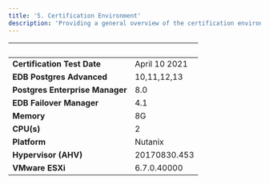 ```yaml
---
title: '5. Certification Environment'
description: 'Providing a general overview of the certification environment used in the implementation of AHX'
---
```


|  &nbsp;    | &nbsp; |
| ----------- | ----------- |
| **Certification Test Date**      | April 10 2021       |
| **EDB Postgres Advanced**  |  10,11,12,13     |
| **Postgres Enterprise Manager**      |  8.0      |
| **EDB Failover Manager**      |  4.1      |
| **Memory**   |  8G      |
| **CPU(s)**   |  2    |
| **Platform**  | Nutanix     |
| **Hypervisor (AHV)**  |  20170830.453    |
| **VMware ESXi**  |  6.7.0.40000    |